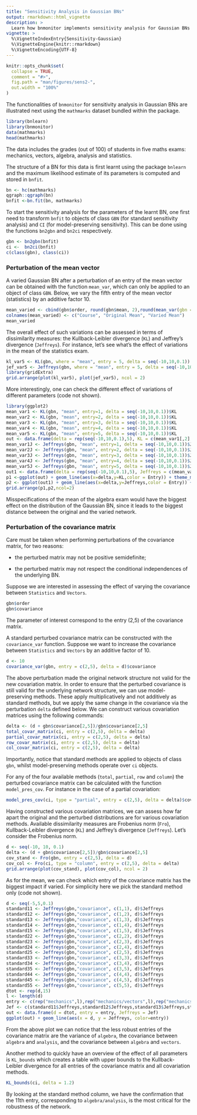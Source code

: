 ```yaml
---
title: "Sensitivity Analysis in Gaussian BNs"
output: rmarkdown::html_vignette
description: >
  Learn how bnmonitor implements sensitivity analysis for Gaussian BNs
vignette: >
  %\VignetteIndexEntry{Sensitivity-Gaussian}
  %\VignetteEngine{knitr::rmarkdown}
  %\VignetteEncoding{UTF-8}
---
```


```r
knitr::opts_chunk$set(
  collapse = TRUE,
  comment = "#>",
  fig.path = "man/figures/sens2-",
  out.width = "100%"
)
```

The functionalities of `bnmonitor` for sensitivity analysis in Gaussian BNs are illustrated next using the `mathmarks` dataset bundled within the package. 
```r
library(bnlearn)
library(bnmonitor)
data(mathmarks)
head(mathmarks)
```
The data includes the grades (out of 100) of students in five maths exams: mechanics, vectors, algebra, analysis and statistics.

The structure of a BN for this data is first learnt using the package `bnlearn` and the maximum likelihood estimate of its parameters is computed and stored in `bnfit`.
```r
bn <- hc(mathmarks)
qgraph::qgraph(bn)
bnfit <-bn.fit(bn, mathmarks)
```

To start the sensitivity analysis for the parameters of the learnt BN, one first need to transform `bnfit` to objects of class `GBN` (for standard sensitivity analysis) and `CI` (for model-preserving sensitivity). This can be done using the functions `bn2gbn` and `bn2ci` respectively.
```r
gbn <- bn2gbn(bnfit)
ci <-  bn2ci(bnfit)
c(class(gbn), class(ci))
```


### Perturbation of the mean vector

A varied Gaussian BN after a perturbation of an entry of the mean vector can be obtained with the function `mean_var`, which can only be applied to an object of class `GBN`. Below, we vary the fifth entry of the mean vector (statistics) by an additive factor 10.

```r
mean_varied <- cbind(gbn$order, round(gbn$mean, 2),round(mean_var(gbn = gbn, entry = 5, delta = 10)$mean, 2))
colnames(mean_varied) <- c("Course", "Original Mean", "Varied Mean")
mean_varied
```

The overall effect of such variations can be assessed in terms of dissimilarity measures: the Kullback-Leibler divergence (`KL`) and Jeffrey's divergence (`Jeffreys`). For instance, let's see what's the effect of variations in the mean of the statistics exam.

```r
kl_var5 <- KL(gbn, where = "mean", entry = 5, delta = seq(-10,10,0.1))
jef_var5 <- Jeffreys(gbn, where = "mean", entry = 5, delta = seq(-10,10,0.1))
library(gridExtra)
grid.arrange(plot(kl_var5), plot(jef_var5), ncol = 2)
```

More interestingly, one can check the different effect of variations of different parameters (code not shown).

```r
library(ggplot2)
mean_var1 <- KL(gbn, "mean", entry=1, delta = seq(-10,10,0.1))$KL
mean_var2 <- KL(gbn, "mean", entry=2, delta = seq(-10,10,0.1))$KL
mean_var3 <- KL(gbn, "mean", entry=3, delta = seq(-10,10,0.1))$KL
mean_var4 <- KL(gbn, "mean", entry=4, delta = seq(-10,10,0.1))$KL
mean_var5 <- KL(gbn, "mean", entry=5, delta = seq(-10,10,0.1))$KL
out <- data.frame(delta = rep(seq(-10,10,0.1),5), KL = c(mean_var1[,2],mean_var2[,2],mean_var3[,2],mean_var4[,2],mean_var5[,2]), Entry = c(rep("mechanics",length(seq(-10,10,0.1))),rep("vectors",length(seq(-10,10,0.1))),rep("algebra",length(seq(-10,10,0.1))),rep("analysis",length(seq(-10,10,0.1))),rep("statistics",length(seq(-10,10,0.1)))))
mean_var1J <- Jeffreys(gbn, "mean", entry=1, delta = seq(-10,10,0.1))$Jeffreys
mean_var2J <- Jeffreys(gbn, "mean", entry=2, delta = seq(-10,10,0.1))$Jeffreys
mean_var3J <- Jeffreys(gbn, "mean", entry=3, delta = seq(-10,10,0.1))$Jeffreys
mean_var4J <- Jeffreys(gbn, "mean", entry=4, delta = seq(-10,10,0.1))$Jeffreys
mean_var5J <- Jeffreys(gbn, "mean", entry=5, delta = seq(-10,10,0.1))$Jeffreys
out1 <- data.frame(delta = rep(seq(-10,10,0.1),5), Jeffreys = c(mean_var1J[,2],mean_var2J[,2],mean_var3J[,2],mean_var4J[,2],mean_var5J[,2]), Entry = c(rep("mechanics",length(seq(-10,10,0.1))),rep("vectors",length(seq(-10,10,0.1))),rep("algebra",length(seq(-10,10,0.1))),rep("analysis",length(seq(-10,10,0.1))),rep("statistics",length(seq(-10,10,0.1)))))
p1 <-ggplot(out) + geom_line(aes(x=delta,y=KL,color = Entry)) + theme_minimal()
p2 <- ggplot(out1) + geom_line(aes(x=delta,y=Jeffreys,color = Entry)) + theme_minimal()
grid.arrange(p1,p2,ncol=2)
```

Misspecifications of the mean of the algebra exam would have the biggest effect on the distribution of the Gaussian BN, since it leads to the biggest distance between the original and the varied network.

### Perturbation of the covariance matrix

Care must be taken when performing perturbations of the covariance matrix, for two reasons: 

 - the perturbed matrix may not be positive semidefinite; 
 
 - the perturbed matrix may not respect the conditional independences of the underlying BN.
 
Suppose we are interested in assessing the effect of varying the covariance between `Statistics` and `Vectors`.


```r
gbn$order
gbn$covariance
```

The parameter of interest correspond to the entry (2,5) of the covariance matrix.

A standard perturbed covariance matrix can be constructed with the `covariance_var` function. Suppose we want to increase the covariance between `Statistics` and `Vectors` by an additive factor of 10. 
```r
d <- 10
covariance_var(gbn, entry = c(2,5), delta = d)$covariance
```

The above perturbation made the original network structure not valid for the new covariation matrix. In order to ensure that the perturbed covariance is still valid for the underlying network structure, we can use model-preserving methods. These apply multiplicatively and not additively as standard methods, but we apply the same change in the covariance via the perturbation `delta` defined below. We can construct various covariation matrices using the following commands:

```r
delta <- (d + gbn$covariance[2,5])/gbn$covariance[2,5]
total_covar_matrix(ci, entry = c(2,5), delta = delta)
partial_covar_matrix(ci, entry = c(2,5), delta = delta)
row_covar_matrix(ci, entry = c(2,5), delta = delta)
col_covar_matrix(ci, entry = c(2,5), delta = delta)
```

Importantly, notice that standard methods are applied to objects of class `gbn`, whilst model-preserving methods operate over `ci` objects.


For any of the four available methods (`total`, `partial`, `row` and `column`) the perturbed covariance matrix can be calculated with the function `model_pres_cov`. For instance in the case of a partial covariation:
```r
model_pres_cov(ci, type = "partial", entry = c(2,5), delta = delta)$covariance
```

Having constructed various covariation matrices, we can assess how far apart the original and the perturbed distributions are for various covariation methods. Available dissimilarity measures are Frobenius norm (`Fro`), Kullback-Leibler divergence (`KL`) and Jeffrey's divergence (`Jeffreys`). Let's consider the Frobenius norm.
```r
d <- seq(-10, 10, 0.1)
delta <- (d + gbn$covariance[2,5])/gbn$covariance[2,5]
cov_stand <- Fro(gbn, entry = c(2,5), delta = d)
cov_col <- Fro(ci, type = "column", entry = c(2,5), delta = delta)
grid.arrange(plot(cov_stand), plot(cov_col), ncol = 2)
```

As for the mean, we can check which entry of the covariance matrix has the biggest impact if varied. For simplicity here we pick the standard method only (code not shown).

```r
d <- seq(-5,5,0.1)
standard11 <- Jeffreys(gbn,"covariance", c(1,1), d)$Jeffreys
standard12 <- Jeffreys(gbn,"covariance", c(1,2), d)$Jeffreys
standard13 <- Jeffreys(gbn,"covariance", c(1,3), d)$Jeffreys
standard14 <- Jeffreys(gbn,"covariance", c(1,4), d)$Jeffreys
standard15 <- Jeffreys(gbn,"covariance", c(1,5), d)$Jeffreys
standard22 <- Jeffreys(gbn,"covariance", c(2,2), d)$Jeffreys
standard23 <- Jeffreys(gbn,"covariance", c(2,3), d)$Jeffreys
standard24 <- Jeffreys(gbn,"covariance", c(2,4), d)$Jeffreys
standard25 <- Jeffreys(gbn,"covariance", c(2,5), d)$Jeffreys
standard33 <- Jeffreys(gbn,"covariance", c(3,3), d)$Jeffreys
standard34 <- Jeffreys(gbn,"covariance", c(3,4), d)$Jeffreys
standard35 <- Jeffreys(gbn,"covariance", c(3,5), d)$Jeffreys
standard44 <- Jeffreys(gbn,"covariance", c(4,4), d)$Jeffreys
standard45 <- Jeffreys(gbn,"covariance", c(4,5), d)$Jeffreys
standard55 <- Jeffreys(gbn,"covariance", c(5,5), d)$Jeffreys
dtot <- rep(d,15)
l <- length(d)
entry <- c(rep("mechanics",l),rep("mechanics/vectors",l),rep("mechanics/algebra",l),rep("mechanics/analysis",l),rep("mechanics/statistics",l),rep("vectors",l),rep("vectors/algebra",l),rep("vectors/analysis",l),rep("vectors/statistics",l), rep("algebra",l), rep("algebra/analysis",l),rep("algebra/statistics",l),rep("analysis",l),rep("analysis/statistics",l),rep("statistics",l))
Jef <- c(standard11$Jeffreys,standard12$Jeffreys,standard13$Jeffreys,standard14$Jeffreys,standard15$Jeffreys,standard22$Jeffreys,standard23$Jeffreys,standard24$Jeffreys,standard25$Jeffreys,standard33$Jeffreys,standard34$Jeffreys,standard35$Jeffreys,standard44$Jeffreys,standard45$Jeffreys,standard55$Jeffreys)
out <- data.frame(d = dtot, entry = entry, Jeffreys = Jef)
ggplot(out) + geom_line(aes(x = d, y = Jeffreys, color=entry))
```

From the above plot we can notice that the less robust entries of the covariance matrix are the variance of `algebra`, the covariance between `algebra` and `analysis`, and the covariance between `algebra` and `vectors`.

Another method to quickly have an overview of the effect of all parameters is `KL_bounds` which creates a table with upper bounds to the Kullback-Leibler divergence for all entries of the covariance matrix and all covariation methods.

```r
KL_bounds(ci, delta = 1.2)
```

By looking at the standard method column, we have the confirmation that the 11th entry, corresponding to `algebra/analysis`, is the most critical for the robustness of the network.





